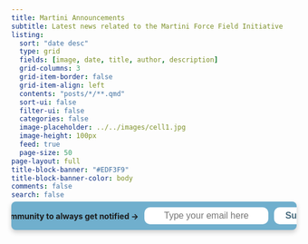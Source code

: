 ```yaml
---
title: Martini Announcements 
subtitle: Latest news related to the Martini Force Field Initiative
listing:
  sort: "date desc"
  type: grid
  fields: [image, date, title, author, description]
  grid-columns: 3
  grid-item-border: false
  grid-item-align: left
  contents: "posts/*/**.qmd"
  sort-ui: false
  filter-ui: false
  categories: false
  image-placeholder: ../../images/cell1.jpg
  image-height: 100px
  feed: true
  page-size: 50
page-layout: full
title-block-banner: "#EDF3F9"
title-block-banner-color: body
comments: false
search: false
---
```


<!-- Begin Signup Form -->
```{=HTML}
<head>
    <style>
        .banner {
            display: flex;
            align-items: center;
            justify-content: center;
            background: #70afcd;
            padding: 10px;
            border-radius: 8px;
            box-shadow: 0 4px 8px rgba(0,0,0,0.2);
            box-sizing: border-box;
            margin-bottom: 20px;
            position: relative;
            overflow: hidden;
            margin-top: -25px;
        }
        .banner label {
            margin-right: 10px;
            font-weight: bold;
            white-space: nowrap;
            flex-shrink: 0;
        }
        .banner input[type="email"] {
            padding: 6px;
            border: none;
            border-radius: 10px;
            width: 250px;
            margin-right: 10px;
            font-size: 16px;
            text-align: center;
            justify-content: center;
        }
        .banner button {
            padding: 6px 20px;
            border: none;
            border-radius: 10px;
            background-color: #fff;
            color: #476a7c;
            font-size: 16px;
            cursor: pointer;
            z-index: 1;
            transition: background-color 0.3s, color 0.3s;
            font-weight: bold;
        }
        .banner button:hover {
            background-color: #EDF3F9;
            color: #343a40;
            font-weight: bold;
        }
    </style>
</head>
<body>
    <div class="banner" id="banner">
        <label for="email" id="label" > Join the community to always get notified &#8594; </label>
        <input type="email" id="email" name="email" placeholder="Type your email here">
        <button onclick="NewSubscription(); return false;" type="submit">Subscribe</button>
    </div>
    <script>
        function updateLabelText() {
            const label = document.getElementById('label');
            const bannerWidth = document.getElementById('banner').offsetWidth;
            const labelWidth = label.offsetWidth;
            
            if (bannerWidth <= 800 && bannerWidth > 400) { // Adjust this value as needed
                label.textContent = 'Join the community \u2192 ';
            } else if (bannerWidth <= 400) {
                label.textContent = '';
            } else {
                label.textContent = 'Join the community to always get notified \u2192 ';
            }
        }

        window.addEventListener('resize', updateLabelText);
        window.addEventListener('load', updateLabelText);

        function NewSubscription() {
            const apiEndpoint = 'https://ilidpuzbe9.execute-api.ca-central-1.amazonaws.com/prod/subscribe';
            const newEmail = document.getElementById("email").value;
            const newRequest = { "email": newEmail };

            fetch(apiEndpoint, {
                method: 'POST',
                body: JSON.stringify(newRequest),
            });
            document.getElementById('email').value = '';
            document.getElementById('email').placeholder = 'Welcome to our community!';
            alert("Please check your inbox for a verification email if this is the first time you subscribe!");
        }
    </script>
</body>
```
<!--End signup form-->